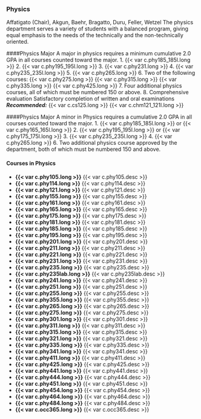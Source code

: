 ### Physics 
Affatigato (Chair), Akgun, Baehr, Bragatto, Duru, Feller, Wetzel
The physics department serves a variety of students with a balanced program, giving equal emphasis to the needs of the technically and the non-technically oriented. 

####Physics Major
A major in physics requires a minimum cumulative 2.0 GPA in all courses counted toward the major.
1. {{< var c.phy185_185l.long >}} 
2. {{< var c.phy195_195l.long >}} 
3. {{< var c.phy231.long >}} 
4. {{< var c.phy235_235l.long >}} 
5. {{< var c.phy265.long >}} 
6. [Two]{.underlined} of the following courses:
	{{< var c.phy275.long >}}
	{{< var c.phy315.long >}}
	{{< var c.phy335.long >}}
	{{< var c.phy425.long >}}
7. [Four]{.underlined} additional physics courses, all of which must be numbered 150 or above. 
8. Comprehensive evaluation
   Satisfactory completion of written and oral examinations
***Recommended:***
	{{< var c.cs125.long >}}
	{{< var c.chm121_121l.long >}}

####Physics Major
A minor in Physics requires a cumulative 2.0 GPA in all courses counted toward the major.
1. {{< var c.phy185_185l.long >}} or {{< var c.phy165_165l.long >}}
2. {{< var c.phy195_195l.long >}} or {{< var c.phy175_175l.long >}}
3. {{< var c.phy235_235l.long >}}
4. {{< var c.phy265.long >}} 
6. [Two]{.underlined} additional physics course approved by the department, both of which must be numbered 150 and above. 

#### Courses in Physics 
- **{{< var c.phy105.long >}}**
  {{< var c.phy105.desc >}} 
- **{{< var c.phy114.long >}}**
  {{< var c.phy114.desc >}}  
- **{{< var c.phy121.long >}}**
  {{< var c.phy121.desc >}}
- **{{< var c.phy155.long >}}**
  {{< var c.phy155.desc >}} 
- **{{< var c.phy161.long >}}**
  {{< var c.phy161.desc >}}  
- **{{< var c.phy165.long >}}**
  {{< var c.phy165.desc >}}
- **{{< var c.phy175.long >}}**
  {{< var c.phy175.desc >}}
- **{{< var c.phy181.long >}}**
  {{< var c.phy181.desc >}} 
- **{{< var c.phy185.long >}}**
  {{< var c.phy185.desc >}}  
- **{{< var c.phy195.long >}}**
  {{< var c.phy195.desc >}}
- **{{< var c.phy201.long >}}**
  {{< var c.phy201.desc >}}
- **{{< var c.phy211.long >}}**
  {{< var c.phy211.desc >}} 
- **{{< var c.phy221.long >}}**
  {{< var c.phy221.desc >}}  
- **{{< var c.phy231.long >}}**
  {{< var c.phy231.desc >}}
- **{{< var c.phy235.long >}}**
  {{< var c.phy235.desc >}}
- **{{< var c.phy235lab.long >}}**
  {{< var c.phy235lab.desc >}}
- **{{< var c.phy241.long >}}**
  {{< var c.phy241.desc >}}
- **{{< var c.phy251.long >}}**
  {{< var c.phy251.desc >}}
- **{{< var c.phy255.long >}}**
  {{< var c.phy255.desc >}}
- **{{< var c.phy355.long >}}**
  {{< var c.phy355.desc >}}
- **{{< var c.phy265.long >}}**
  {{< var c.phy265.desc >}}
- **{{< var c.phy275.long >}}**
  {{< var c.phy275.desc >}}
- **{{< var c.phy301.long >}}**
  {{< var c.phy301.desc >}}
- **{{< var c.phy311.long >}}**
  {{< var c.phy311.desc >}}
- **{{< var c.phy315.long >}}**
  {{< var c.phy315.desc >}}
- **{{< var c.phy321.long >}}**
  {{< var c.phy321.desc >}}
- **{{< var c.phy335.long >}}**
  {{< var c.phy335.desc >}}
- **{{< var c.phy341.long >}}**
  {{< var c.phy341.desc >}}
- **{{< var c.phy411.long >}}**
  {{< var c.phy411.desc >}}
- **{{< var c.phy425.long >}}**
  {{< var c.phy425.desc >}}
- **{{< var c.phy441.long >}}**
  {{< var c.phy441.desc >}}
- **{{< var c.phy444.long >}}**
  {{< var c.phy444.desc >}}
- **{{< var c.phy451.long >}}**
  {{< var c.phy451.desc >}}
- **{{< var c.phy454.long >}}**
  {{< var c.phy454.desc >}}
- **{{< var c.phy464.long >}}**
  {{< var c.phy464.desc >}}
- **{{< var c.phy484.long >}}**
  {{< var c.phy484.desc >}}
- **{{< var c.occ365.long >}}**
  {{< var c.occ365.desc >}}






